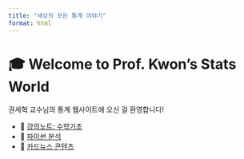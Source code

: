 ```yaml
---
title: "세상의 모든 통계 이야기"
format: html
---
```


# 🎓 Welcome to Prof. Kwon's Stats World

권세혁 교수님의 통계 웹사이트에 오신 걸 환영합니다!

- 📘 [강의노트: 수학기초](notes_math/week01.qmd)
- 🐍 [파이썬 분석](python/analysis.ipynb)
- 📰 [카드뉴스 콘텐츠](cards/news01.qmd)
